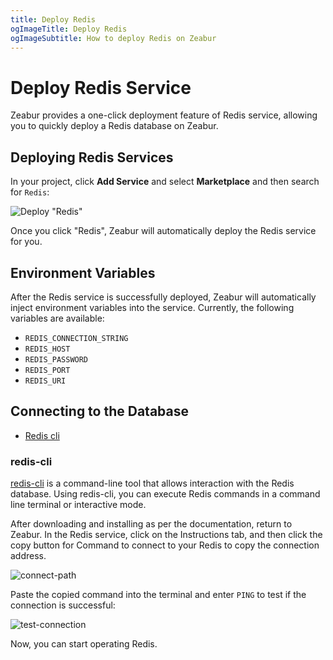 ```yaml
---
title: Deploy Redis
ogImageTitle: Deploy Redis
ogImageSubtitle: How to deploy Redis on Zeabur
---
```


# Deploy Redis Service

Zeabur provides a one-click deployment feature of Redis service, allowing you to quickly deploy a Redis database on Zeabur.

## Deploying Redis Services

In your project, click **Add Service** and select **Marketplace** and then search for `Redis`:

![Deploy "Redis"](/databases/redis/deploy-redis.gif)

Once you click "Redis", Zeabur will automatically deploy the Redis service for you.

## Environment Variables

After the Redis service is successfully deployed, Zeabur will automatically inject environment variables into the service. Currently, the following variables are available:

- `REDIS_CONNECTION_STRING`
- `REDIS_HOST`
- `REDIS_PASSWORD`
- `REDIS_PORT`
- `REDIS_URI`

## Connecting to the Database

- [Redis cli](https://docs.redis.com/latest/rs/references/cli-utilities/redis-cli/)

### redis-cli

[redis-cli](https://www.mongodb.com/docs/mongodb-shell/) is a command-line tool that allows interaction with the Redis database. Using redis-cli, you can execute Redis commands in a command line terminal or interactive mode.

After downloading and installing as per the documentation, return to Zeabur. In the Redis service, click on the Instructions tab, and then click the copy button for Command to connect to your Redis to copy the connection address.

![connect-path](/databases/redis/redis-connect-path.png)

Paste the copied command into the terminal and enter `PING` to test if the connection is successful:

![test-connection](/databases/redis/redis-test-connection.png)

Now, you can start operating Redis.

